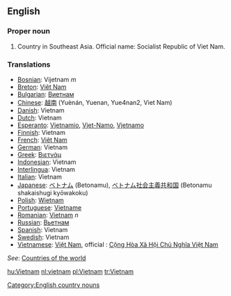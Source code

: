 ==English==
===Proper noun===

# Country in Southeast Asia. Official name: Socialist Republic of Viet Nam.
===Translations===
*[[Bosnian]]: Vijetnam ''m''
*[[Breton]]: [[Viêt Nam]]
*[[Bulgarian]]: [[Виетнам]]
*[[Chinese]]: [[越南]] (Yuènán, Yuenan, Yue4nan2, Viet Nam)
*[[Danish]]: Vietnam
*[[Dutch]]: Vietnam
*[[Esperanto]]: [[Vjetnamio]], [[Vjet-Namo]], [[Vjetnamo]]
*[[Finnish]]: Vietnam
*[[French]]: [[Viêt Nam]]
*[[German]]: Vietnam
*[[Greek]]: [[Βιετνάμ]]
*[[Indonesian]]: Vietnam
*[[Interlingua]]: Vietnam
*[[Italian]]: Vietnam
*[[Japanese]]: [[ベトナム]] (Betonamu), [[ベトナム]][[社会主義]][[共和国]] (Betonamu shakaishugi kyōwakoku)
*[[Polish]]: [[Wietnam]]
*[[Portuguese]]: [[Vietname]]
*[[Romanian]]: [[Vietnam]] ''n''
*[[Russian]]: [[Вьетнам]]
*[[Spanish]]: Vietnam
*[[Swedish]]: Vietnam
*[[Vietnamese]]: [[Việt Nam]], official : [[w:vi:Việt Nam|Cộng Hòa Xã Hội Chủ Nghĩa Việt Nam]]
''See'': [[Countries of the world]]
[[Category:English country nouns]]

[[hu:Vietnam]]
[[nl:vietnam]]
[[pl:Vietnam]]
[[tr:Vietnam]]